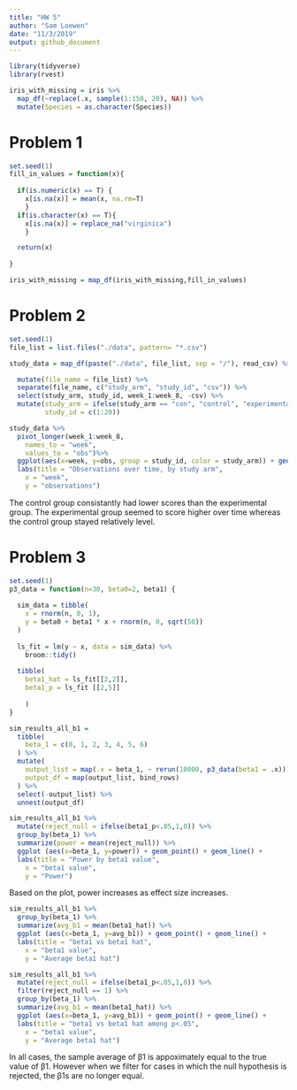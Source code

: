```yaml
---
title: "HW 5"
author: "Sam Loewen"
date: "11/3/2019"
output: github_document
---
```


```r

library(tidyverse)
library(rvest)

iris_with_missing = iris %>% 
  map_df(~replace(.x, sample(1:150, 20), NA)) %>%
  mutate(Species = as.character(Species))
```

# Problem 1

```r
set.seed(1)
fill_in_values = function(x){
 
  if(is.numeric(x) == T) {
    x[is.na(x)] = mean(x, na.rm=T)
    }
  if(is.character(x) == T){
    x[is.na(x)] = replace_na("virginica")
    }

  return(x)
 
}

iris_with_missing = map_df(iris_with_missing,fill_in_values)
```

# Problem 2

```r
set.seed(1)
file_list = list.files("./data", pattern= "*.csv")

study_data = map_df(paste("./data", file_list, sep = "/"), read_csv) %>% 

  mutate(file_name = file_list) %>% 
  separate(file_name, c("study_arm", "study_id", "csv")) %>% 
  select(study_arm, study_id, week_1:week_8, -csv) %>% 
  mutate(study_arm = ifelse(study_arm == "con", "control", "experimental"),
         study_id = c(1:20))

study_data %>% 
  pivot_longer(week_1:week_8,
    names_to = "week",
    values_to = "obs")%>% 
  ggplot(aes(x=week, y=obs, group = study_id, color = study_arm)) + geom_point() + geom_line() +
  labs(title = "Observations over time, by study arm", 
    x = "week", 
    y = "observations")

```

The control group consistantly had lower scores than the experimental group. The experimental group seemed to score higher over time whereas the control group stayed relatively level.

# Problem 3

```r
set.seed(1)
p3_data = function(n=30, beta0=2, beta1) {
  
  sim_data = tibble(
    x = rnorm(n, 0, 1),
    y = beta0 + beta1 * x + rnorm(n, 0, sqrt(50))
  )
  
  ls_fit = lm(y ~ x, data = sim_data) %>% 
    broom::tidy()
  
  tibble(
    beta1_hat = ls_fit[[2,2]],
    beta1_p = ls_fit [[2,5]]
    
    )
}

sim_results_all_b1 = 
  tibble(
    beta_1 = c(0, 1, 2, 3, 4, 5, 6)
  ) %>% 
  mutate(
    output_list = map(.x = beta_1, ~ rerun(10000, p3_data(beta1 = .x))),
    output_df = map(output_list, bind_rows)
  ) %>% 
  select(-output_list) %>% 
  unnest(output_df)


```


```r
sim_results_all_b1 %>% 
  mutate(reject_null = ifelse(beta1_p<.05,1,0)) %>% 
  group_by(beta_1) %>% 
  summarize(power = mean(reject_null)) %>% 
  ggplot (aes(x=beta_1, y=power)) + geom_point() + geom_line() +
  labs(title = "Power by beta1 value", 
    x = "beta1 value", 
    y = "Power")
```

Based on the plot, power increases as effect size increases.

```r
sim_results_all_b1 %>% 
  group_by(beta_1) %>% 
  summarize(avg_b1 = mean(beta1_hat)) %>% 
  ggplot (aes(x=beta_1, y=avg_b1)) + geom_point() + geom_line() +
  labs(title = "beta1 vs beta1 hat", 
    x = "beta1 value", 
    y = "Average beta1 hat")
```

```r
sim_results_all_b1 %>% 
  mutate(reject_null = ifelse(beta1_p<.05,1,0)) %>% 
  filter(reject_null == 1) %>% 
  group_by(beta_1) %>% 
  summarize(avg_b1 = mean(beta1_hat)) %>% 
  ggplot (aes(x=beta_1, y=avg_b1)) + geom_point() + geom_line() +
  labs(title = "beta1 vs beta1 hat among p<.05", 
    x = "beta1 value", 
    y = "Average beta1 hat")
```

In all cases, the sample average of β1 is appoximately equal to the true value of β1. However when we filter for cases in which the null hypothesis is rejected, the β1s are no longer equal.












